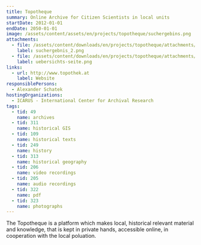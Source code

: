 ```yaml
---
title: Topotheque
summary: Online Archive for Citizen Scientists in local units
startDate: 2012-01-01
endDate: 2050-01-01
image: /assets/content/assets/en/projects/topotheque/suchergebins.png
attachments:
  - file: /assets/content/downloads/en/projects/topotheque/attachments/suchergebnis_2.png
    label: suchergebnis_2.png
  - file: /assets/content/downloads/en/projects/topotheque/attachments/uebersichts-seite.png
    label: uebersichts-seite.png
links:
  - url: http://www.topothek.at
    label: Website
responsiblePersons:
  - Alexander Schatek
hostingOrganizations:
  - ICARUS - International Center for Archival Research
tags:
  - tid: 49
    name: archives
  - tid: 311
    name: historical GIS
  - tid: 109
    name: historical texts
  - tid: 249
    name: history
  - tid: 313
    name: historical geography
  - tid: 206
    name: video recordings
  - tid: 205
    name: audio recordings
  - tid: 322
    name: pdf
  - tid: 323
    name: photographs
---
```

The Topotheque is a platform which makes local, historical relevant material and knowledge, that is kept in private hands, accessible online, in cooperation with the local poluation.
